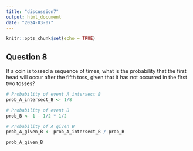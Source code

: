 ```yaml
---
title: "discussion7"
output: html_document
date: "2024-03-07"
---
```


```r
knitr::opts_chunk$set(echo = TRUE)
```

## Question 8

If a coin is tossed a sequence of times, what is the probability that the first head will occur after the fifth toss, given that it has not occurred in the first two tosses?
```r
# Probability of event A intersect B
prob_A_intersect_B <- 1/8

# Probability of event B
prob_B <- 1 - 1/2 * 1/2

# Probability of A given B
prob_A_given_B <- prob_A_intersect_B / prob_B

prob_A_given_B
```

